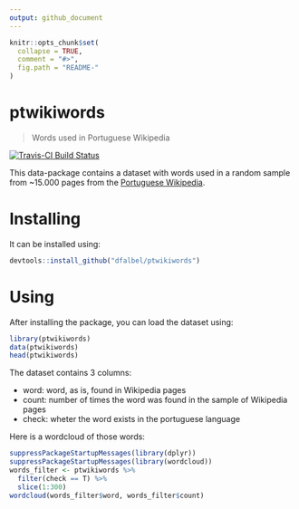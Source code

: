```yaml
---
output: github_document
---
```


<!-- README.md is generated from README.Rmd. Please edit that file -->

```r
knitr::opts_chunk$set(
  collapse = TRUE,
  comment = "#>",
  fig.path = "README-"
)
```

ptwikiwords
===============================
> Words used in Portuguese Wikipedia

[![Travis-CI Build Status](https://travis-ci.org/dfalbel/ptwikiwords.svg?branch=master)](https://travis-ci.org/dfalbel/ptwikiwords)

This data-package contains a dataset with words used in a random sample from ~15.000
pages from the [Portuguese Wikipedia](https://pt.wikipedia.org/).

# Installing

It can be installed using:

```r
devtools::install_github("dfalbel/ptwikiwords")
```

# Using

After installing the package, you can load the dataset using:

```r
library(ptwikiwords)
data(ptwikiwords)
head(ptwikiwords)
```

The dataset contains 3 columns:

* word: word, as is, found in Wikipedia pages
* count: number of times the word was found in the sample of Wikipedia pages
* check: wheter the word exists in the portuguese language

Here is a wordcloud of those words:

```r
suppressPackageStartupMessages(library(dplyr))
suppressPackageStartupMessages(library(wordcloud))
words_filter <- ptwikiwords %>%
  filter(check == T) %>%
  slice(1:300)
wordcloud(words_filter$word, words_filter$count)
```


